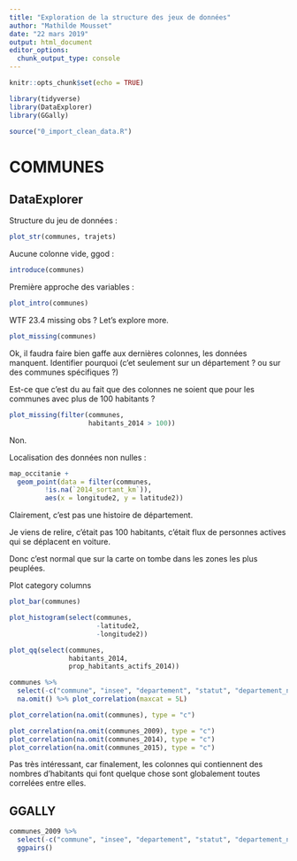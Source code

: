 ```yaml
---
title: "Exploration de la structure des jeux de données"
author: "Mathilde Mousset"
date: "22 mars 2019"
output: html_document
editor_options: 
  chunk_output_type: console
---
```


```r
knitr::opts_chunk$set(echo = TRUE)

library(tidyverse)
library(DataExplorer)
library(GGally)

source("0_import_clean_data.R")
```

# COMMUNES

## DataExplorer

Structure du jeu de données :

```r
plot_str(communes, trajets)
```

Aucune colonne vide, ggod :

```r
introduce(communes)
```

Première approche des variables : 
```r
plot_intro(communes)  
```

WTF 23.4 missing obs ? Let's explore more.

```r
plot_missing(communes)
```


Ok, il faudra faire bien gaffe aux dernières colonnes, les données manquent. Identifier pourquoi (c'et seulement sur un département ? ou sur des communes spécifiques ?)

Est-ce que c'est du au fait que des colonnes ne soient que pour les communes avec plus de 100 habitants ?

```r

plot_missing(filter(communes,
                    habitants_2014 > 100))
```

Non.

Localisation des données non nulles :

```r
map_occitanie +
  geom_point(data = filter(communes,
         !is.na(`2014_sortant_km`)),
         aes(x = longitude2, y = latitude2))
```

Clairement, c'est pas une histoire de département.

Je viens de relire, c'était pas 100 habitants, c'était flux de personnes actives qui se déplacent en voiture.

Donc c'est normal que sur la carte on tombe dans les zones les plus peuplées.


Plot category columns
```r
plot_bar(communes)
```


```r
plot_histogram(select(communes,
                      -latitude2,
                      -longitude2))
```


```r
plot_qq(select(communes, 
               habitants_2014,
               prop_habitants_actifs_2014))
```

```r
communes %>% 
  select(-c("commune", "insee", "departement", "statut", "departement_nom")) %>% 
  na.omit() %>% plot_correlation(maxcat = 5L)

plot_correlation(na.omit(communes), type = "c")
```


```r
plot_correlation(na.omit(communes_2009), type = "c")
plot_correlation(na.omit(communes_2014), type = "c")
plot_correlation(na.omit(communes_2015), type = "c")
```

Pas très intéressant, car finalement, les colonnes qui contiennent des nombres d'habitants qui font quelque chose sont globalement toutes correlées entre elles.

## GGALLY

```r
communes_2009 %>% 
  select(-c("commune", "insee", "departement", "statut", "departement_nom")) %>% 
  ggpairs()
```

